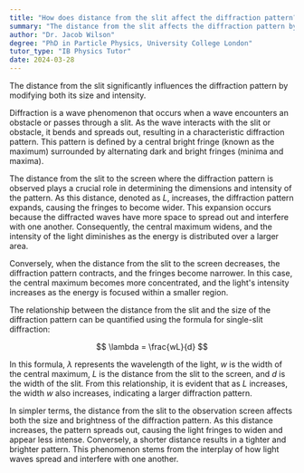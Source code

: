 ```yaml
---
title: "How does distance from the slit affect the diffraction pattern?"
summary: "The distance from the slit affects the diffraction pattern by altering the size and intensity of the pattern."
author: "Dr. Jacob Wilson"
degree: "PhD in Particle Physics, University College London"
tutor_type: "IB Physics Tutor"
date: 2024-03-28
---
```


The distance from the slit significantly influences the diffraction pattern by modifying both its size and intensity.

Diffraction is a wave phenomenon that occurs when a wave encounters an obstacle or passes through a slit. As the wave interacts with the slit or obstacle, it bends and spreads out, resulting in a characteristic diffraction pattern. This pattern is defined by a central bright fringe (known as the maximum) surrounded by alternating dark and bright fringes (minima and maxima).

The distance from the slit to the screen where the diffraction pattern is observed plays a crucial role in determining the dimensions and intensity of the pattern. As this distance, denoted as $L$, increases, the diffraction pattern expands, causing the fringes to become wider. This expansion occurs because the diffracted waves have more space to spread out and interfere with one another. Consequently, the central maximum widens, and the intensity of the light diminishes as the energy is distributed over a larger area.

Conversely, when the distance from the slit to the screen decreases, the diffraction pattern contracts, and the fringes become narrower. In this case, the central maximum becomes more concentrated, and the light's intensity increases as the energy is focused within a smaller region.

The relationship between the distance from the slit and the size of the diffraction pattern can be quantified using the formula for single-slit diffraction:

$$
\lambda = \frac{wL}{d}
$$

In this formula, $\lambda$ represents the wavelength of the light, $w$ is the width of the central maximum, $L$ is the distance from the slit to the screen, and $d$ is the width of the slit. From this relationship, it is evident that as $L$ increases, the width $w$ also increases, indicating a larger diffraction pattern.

In simpler terms, the distance from the slit to the observation screen affects both the size and brightness of the diffraction pattern. As this distance increases, the pattern spreads out, causing the light fringes to widen and appear less intense. Conversely, a shorter distance results in a tighter and brighter pattern. This phenomenon stems from the interplay of how light waves spread and interfere with one another.
    
